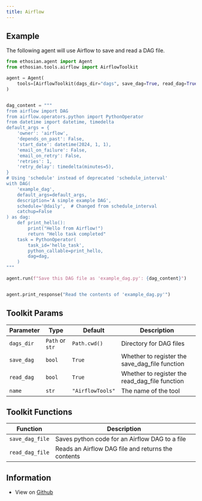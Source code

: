 ```yaml
---
title: Airflow
---
```


## Example

The following agent will use Airflow to save and read a DAG file.

```python cookbook/tools/airflow_tools.py
from ethosian.agent import Agent
from ethosian.tools.airflow import AirflowToolkit

agent = Agent(
    tools=[AirflowToolkit(dags_dir="dags", save_dag=True, read_dag=True)], show_tool_calls=True, markdown=True
)


dag_content = """
from airflow import DAG
from airflow.operators.python import PythonOperator
from datetime import datetime, timedelta
default_args = {
    'owner': 'airflow',
    'depends_on_past': False,
    'start_date': datetime(2024, 1, 1),
    'email_on_failure': False,
    'email_on_retry': False,
    'retries': 1,
    'retry_delay': timedelta(minutes=5),
}
# Using 'schedule' instead of deprecated 'schedule_interval'
with DAG(
    'example_dag',
    default_args=default_args,
    description='A simple example DAG',
    schedule='@daily',  # Changed from schedule_interval
    catchup=False
) as dag:
    def print_hello():
        print("Hello from Airflow!")
        return "Hello task completed"
    task = PythonOperator(
        task_id='hello_task',
        python_callable=print_hello,
        dag=dag,
    )
"""

agent.run(f"Save this DAG file as 'example_dag.py': {dag_content}")


agent.print_response("Read the contents of 'example_dag.py'")
```

## Toolkit Params

| Parameter | Type | Default | Description |
|-----------|------|---------|-------------|
| `dags_dir` | `Path` or `str` | `Path.cwd()` | Directory for DAG files |
| `save_dag` | `bool` | `True` | Whether to register the save_dag_file function |
| `read_dag` | `bool` | `True` | Whether to register the read_dag_file function |
| `name` | `str` | `"AirflowTools"` | The name of the tool |

## Toolkit Functions

| Function | Description |
|----------|-------------|
| `save_dag_file` | Saves python code for an Airflow DAG to a file |
| `read_dag_file` | Reads an Airflow DAG file and returns the contents |


## Information

- View on [Github](https://github.com/ethosianhq/ethosian/blob/main/ethosian/tools/airflow.py)
